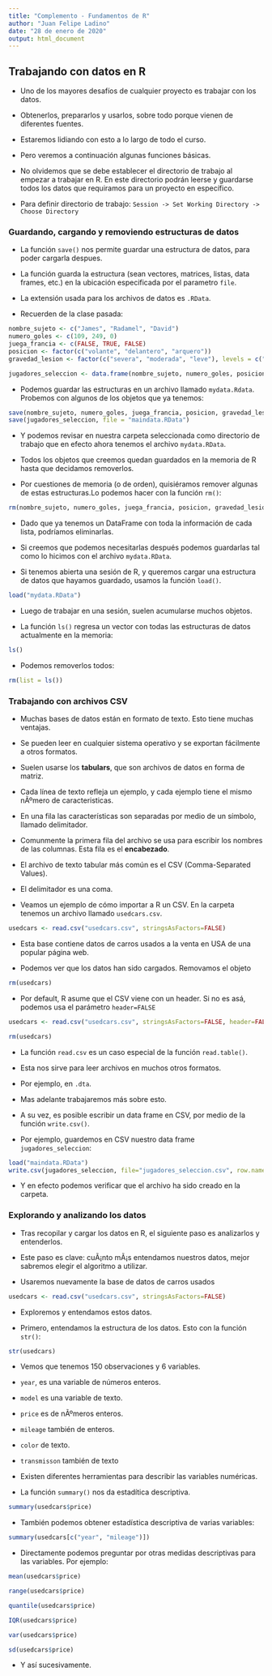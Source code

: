 ```yaml
---
title: "Complemento - Fundamentos de R"
author: "Juan Felipe Ladino"
date: "28 de enero de 2020"
output: html_document
---
```


## Trabajando con datos en R

- Uno de los mayores desafíos de cualquier proyecto es trabajar con los datos.

- Obtenerlos, prepararlos y usarlos, sobre todo porque vienen de diferentes fuentes.

- Estaremos lidiando con esto a lo largo de todo el curso.

- Pero veremos a continuación algunas funciones básicas.

- No olvidemos que se debe establecer el directorio de trabajo al empezar a trabajar en R. En este directorio podrán leerse y guardarse todos los datos que requiramos para un proyecto en específico. 

- Para definir directorio de trabajo: `Session -> Set Working Directory -> Choose Directory`

### Guardando, cargando y removiendo estructuras de datos

- La función `save()` nos permite guardar una estructura de datos, para poder cargarla despues.

- La función guarda la estructura (sean vectores, matrices, listas, data frames, etc.) en la ubicación especificada por el parametro `file`. 

- La extensión usada para los archivos de datos es `.RData`.

- Recuerden de la clase pasada:

```r
nombre_sujeto <- c("James", "Radamel", "David")
numero_goles <- c(109, 249, 0)
juega_francia <- c(FALSE, TRUE, FALSE)
posicion <- factor(c("volante", "delantero", "arquero"))
gravedad_lesion <- factor(c("severa", "moderada", "leve"), levels = c("leve", "moderada", "severa"), ordered=TRUE)

jugadores_seleccion <- data.frame(nombre_sujeto, numero_goles, posicion, juega_francia, gravedad_lesion, stringsAsFactors=FALSE)
```

- Podemos guardar las estructuras en un archivo llamado `mydata.Rdata`. Probemos con algunos de los objetos que ya tenemos:

```r
save(nombre_sujeto, numero_goles, juega_francia, posicion, gravedad_lesion, file="mydata.RData")
save(jugadores_seleccion, file = "maindata.RData")
```

- Y podemos revisar en nuestra carpeta seleccionada como directorio de trabajo que en efecto ahora tenemos el archivo `mydata.RData`.

- Todos los objetos que creemos quedan guardados en la memoria de R hasta que decidamos removerlos.

- Por cuestiones de memoria (o de orden), quisiéramos remover algunas de estas estructuras.Lo podemos hacer con la función `rm()`:

```r
rm(nombre_sujeto, numero_goles, juega_francia, posicion, gravedad_lesion)
```

- Dado que ya tenemos un DataFrame con toda la información de cada lista, podríamos eliminarlas. 

- Si creemos que podemos necesitarlas después podemos guardarlas tal como lo hicimos con el archivo `mydata.RData`.

- Si tenemos abierta una sesión de R, y queremos cargar una estructura de datos que hayamos guardado, usamos la función `load()`.

```r
load("mydata.RData")
```

- Luego de trabajar en una sesión, suelen acumularse muchos objetos.

- La función `ls()` regresa un vector con todas las estructuras de datos actualmente en la memoria:

```r
ls()
```

- Podemos removerlos todos:

```r
rm(list = ls())
```


### Trabajando con archivos CSV

- Muchas bases de datos están en formato de texto. Esto tiene muchas ventajas.

- Se pueden leer en cualquier sistema operativo y se exportan fácilmente a otros formatos.

- Suelen usarse los **tabulars**, que son archivos de datos en forma de matriz. 

- Cada línea de texto refleja un ejemplo, y cada ejemplo tiene el mismo nÃºmero de caracteristicas.

- En una fila las características son separadas por medio de un símbolo, llamado delimitador.

- Comunmente la primera fila del archivo se usa para escribir los nombres de las columnas. Esta fila es el **encabezado**.

- El archivo de texto tabular más común es el CSV (Comma-Separated Values).

- El delimitador es una coma.

- Veamos un ejemplo de cómo importar a R un CSV. En la carpeta tenemos un archivo llamado `usedcars.csv`.

```r
usedcars <- read.csv("usedcars.csv", stringsAsFactors=FALSE)
```

- Esta base contiene datos de carros usados a la venta en USA de una popular página web.

- Podemos ver que los datos han sido cargados. Removamos el objeto

```r
rm(usedcars)
```

- Por default, R asume que el CSV viene con un header. Si no es asá, podemos usa el parámetro `header=FALSE`

```r
usedcars <- read.csv("usedcars.csv", stringsAsFactors=FALSE, header=FALSE)
```

```r
rm(usedcars)
```

- La función `read.csv` es un caso especial de la función `read.table()`. 

- Esta nos sirve para leer archivos en muchos otros formatos.

- Por ejemplo, en `.dta`.

- Mas adelante trabajaremos más sobre esto.

- A su vez, es posible escribir un data frame en CSV, por medio de la función `write.csv()`. 

- Por ejemplo, guardemos en CSV nuestro data frame `jugadores_seleccion`:

```r
load("maindata.RData")
write.csv(jugadores_seleccion, file="jugadores_seleccion.csv", row.names=FALSE)
```

- Y en efecto podemos verificar que el archivo ha sido creado en la carpeta.

### Explorando y analizando los datos

- Tras recopilar y cargar los datos en R, el siguiente paso es analizarlos y entenderlos.

- Este paso es clave: cuÃ¡nto mÃ¡s entendamos nuestros datos, mejor sabremos elegir el algoritmo a utilizar.

- Usaremos nuevamente la base de datos de carros usados

```r
usedcars <- read.csv("usedcars.csv", stringsAsFactors=FALSE)
```

- Exploremos y entendamos estos datos.

- Primero, entendamos la estructura de los datos. Esto con la función `str()`:

```r
str(usedcars)
```

- Vemos que tenemos 150 observaciones y 6 variables.

- `year`, es una variable de números enteros.

- `model` es una variable de texto.

- `price` es de nÃºmeros enteros.

- `mileage` también de enteros.

- `color` de texto.

- `transmisson` también de texto

- Existen diferentes herramientas para describir las variables numéricas. 

- La función `summary()` nos da estadítica descriptiva.

```r
summary(usedcars$price)
```

- También podemos obtener estadística descriptiva de varias variables:

```r
summary(usedcars[c("year", "mileage")])
```


- Directamente podemos preguntar por otras medidas descriptivas para las variables. Por ejemplo:

```r
mean(usedcars$price)
```

```r
range(usedcars$price)
```

```r
quantile(usedcars$price)
```

```r
IQR(usedcars$price)
```

```r
var(usedcars$price)
```


```r
sd(usedcars$price)
```

- Y así sucesivamente.